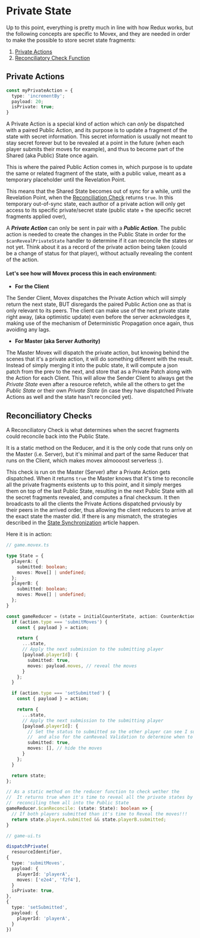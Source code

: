 # Private State

Up to this point, everything is pretty much in line with how Redux works, but the following concepts are specific to Movex, and they are needed in order to make the possible to store secret state fragments:
1. [Private Actions](#private-actions)
2. [Reconciliatory Check Function](#reconciliatory-checks)

## Private Actions

```ts
const myPrivateAction = {
  type: 'incrementBy';
  payload: 20;
  isPrivate: true;
}
```

A Private Action is a special kind of action which can _only_ be dispatched with a paired Public Action, and its purpose is to update a fragment of the state with secret information. This secret information is usually not meant to stay secret forever but to be revealed at a point in the future (when each player submits their moves for example), and thus to become part of the Shared (aka Public) State once again. 

This is where the paired Public Action comes in, which purpose is to update the same or related fragment of the state, with a public value, meant as a temporary placeholder until the Revelation Point.

This means that the Shared State becomes out of sync for a while, until the Revelation Point, when the [Reconciliation Check](#reconciliatory-checks) returns `true`. In this temporary out-of-sync state, each author of a private action will only get access to its specific private/secret state (public state + the specific secret fragments applied over), 

A **_Private Action_** can only be sent in pair with a **_Public Action_**. The public action is needed to create the changes in the Public State in order for the `$canRevealPrivateState` handler to determine if it can reconcile the states or not yet. Think about it as a record of the private action being taken (could be a change of status for that player), without actually revealing the content of the action.

#### Let's see how will Movex process this in each environment:

- **For the Client**

The Sender Client, Movex dispatches the Private Action which will simply return the next state, BUT disregards the paired Public Action one as that is only relevant to its peers. The client can make use of the next private state right away, (aka optimistic update) even before the server acknwoledges it, making use of the mechanism of Deterministic Propagation once again, thus avoiding any lags. 

- **For Master (aka Server Authority)**

The Master Movex will dispatch the private action, but knowing behind the scenes that it's a private action, it will do something different with the result. Instead of simply merging it into the publc state, it will compute a json patch from the prev to the next, and store that as a Private Patch along with the Action for each Client. This will allow the Sender Client to always get the _Private State_ even after a resource refetch, while all the others to get the _Public State_ or their own _Private State_ (in case they have dispatched Private Actions as well and the state hasn't reconciled yet).

## Reconciliatory Checks

A Reconciliatory Check is what determines when the secret fragments could reconcile back into the Public State.

It is a static method on the Reducer, and it is the only code that runs only on the Master (i.e. Server), but it's minimal and part of the same Reducer that runs on the Client, which makes movex almoooost serverless :).

This check is run on the Master (Server) after a Private Action gets dispatched. When it returns `true` the Master knows that it's time to reconcile all the private fragments existents up to this point, and it simply merges them on top of the last Public State, resulting in the next Public State with all the secret fragments revealed, and computes a final checksum. It then broadcasts to all the clients the Private Actions dispatched prviously by their peers in the arrived order, thus allowing the client reducers to arrive at the exact state the master did. If there is any mismatch, the strategies described in the [State Synchronization](/docs/how/state_synchronization) article happen.

Here it is in action:

```ts
// game.movex.ts

type State = {
  playerA: {
    submitted: boolean;
    moves: Move[] | undefined;
  };
  playerB: {
    submitted: boolean;
    moves: Move[] | undefined;
  };
}

const gameReducer = (state = initialCounterState, action: CounterActions) => {
  if (action.type === 'submitMoves') {
    const { payload } = action;

    return {
      ...state,
      // Apply the next submission to the submitting player
      [payload.playerId]: {
        submitted: true,
        moves: payload.moves, // reveal the moves
      }
    };
  }

  if (action.type === 'setSubmitted') {
    const { payload } = action;

    return {
      ...state,
      // Apply the next submission to the submitting player
      [payload.playerId]: {
        // Set the status to submitted so the other player can see I submitted
        //  and also for the canReveal Validation to determine when to reconcile
        submitted: true,
        moves: [], // hide the moves
      }
    };
  }

  return state;
};

// As a static method on the reducer function to check wether the
//  It returns true when it's time to reveal all the private states by
//  reconciling them all into the Public State
gameReducer.$canReconcile: (state: State): boolean => {
  // If both players submitted than it's time to Reveal the moves!!!
  return state.playerA.submitted && state.playerB.submitted;
}
```

```ts
// game-ui.ts

dispatchPrivate(
  resourceIdentifier,
{
  type: 'submitMoves',
  payload: {
    playerId: 'playerA',
    moves: ['e2e4', 'f2f4'],
  }
  isPrivate: true,
},
{
  type: 'setSubmitted',
  payload: {
    playerId: 'playerA',
  }
})

```
